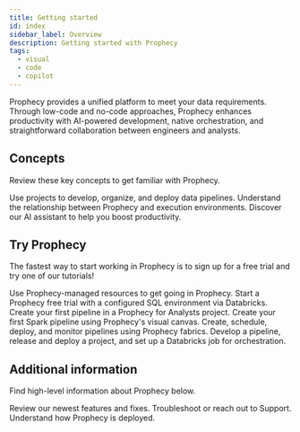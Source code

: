 ```yaml
---
title: Getting started
id: index
sidebar_label: Overview
description: Getting started with Prophecy
tags:
  - visual
  - code
  - copilot
---
```



Prophecy provides a unified platform to meet your data requirements. Through low-code and no-code approaches, Prophecy enhances productivity with AI-powered development, native orchestration, and straightforward collaboration between engineers and analysts.

## Concepts

Review these key concepts to get familiar with Prophecy.

<CardContainer>
  <Card title="Projects" to="/projects">
    Use projects to develop, organize, and deploy data pipelines.
  </Card>
  <Card title="Fabrics" to="/fabrics">
    Understand the relationship between Prophecy and execution environments.
  </Card>
  <Card title="Data Copilot" to="/data-copilot">
    Discover our AI assistant to help you boost productivity.
  </Card>
</CardContainer>
<br />

## Try Prophecy

The fastest way to start working in Prophecy is to sign up for a free trial and try one of our tutorials!

<CardContainer>
  <Card
    title="SaaS Enterprise Trial"
    to="https://app.prophecy.io/metadata/auth/signup"
  >
    Use Prophecy-managed resources to get going in Prophecy.
  </Card>
  <Card
    title="Databricks Partner Connect"
    to="/databricks-partner-connect"
  >
    Start a Prophecy free trial with a configured SQL environment via Databricks.
  </Card>
  <Card
    title="Quick start for Analysts"
    to="/analysts/quick-start"
  >
    Create your first pipeline in a Prophecy for Analysts project.
  </Card>
      <Card
    title="Quick start for Engineers"
    to="/engineers/quick-start"
  >
    Create your first Spark pipeline using Prophecy's visual canvas.
  </Card>
  <Card
    title="Project lifecycle for Analysts"
    to="/analysts/project-lifecycle"
  >
    Create, schedule, deploy, and monitor pipelines using Prophecy fabrics.
  </Card>
  <Card
    title="Project lifecycle for Engineers"
    to="/engineers/project-lifecycle"
  >
    Develop a pipeline, release and deploy a project, and set up a Databricks job for orchestration.
  </Card>

</CardContainer>
<br />

## Additional information

Find high-level information about Prophecy below.

<CardContainer>
  <Card title="Release notes" to="./release_notes">
    Review our newest features and fixes.
  </Card>
  <Card title="Getting help" to="./getting-help">
    Troubleshoot or reach out to Support.
  </Card>
  <Card title="Administration" to="./administration">
    Understand how Prophecy is deployed.
  </Card>
</CardContainer>
<br />
